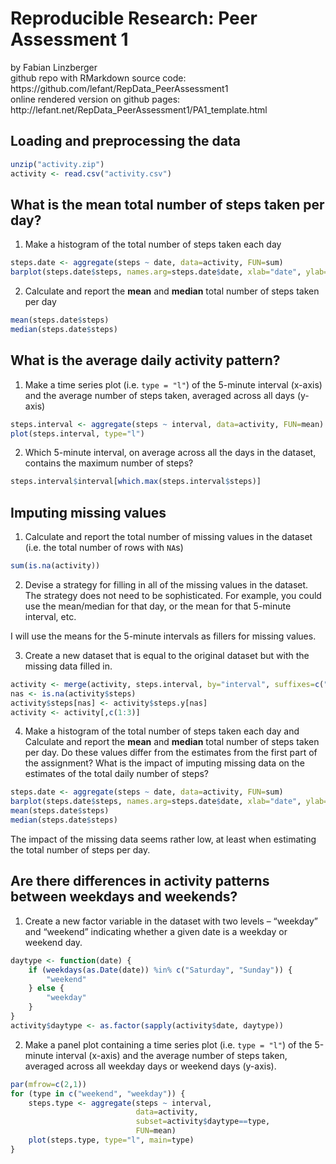 Reproducible Research: Peer Assessment 1
========================================
by Fabian Linzberger  
github repo with RMarkdown source code:
https://github.com/lefant/RepData_PeerAssessment1  
online rendered version on github pages:
http://lefant.net/RepData_PeerAssessment1/PA1_template.html  

## Loading and preprocessing the data
```r
unzip("activity.zip")
activity <- read.csv("activity.csv")
```

## What is the mean total number of steps taken per day?

1. Make a histogram of the total number of steps taken each day

```r
steps.date <- aggregate(steps ~ date, data=activity, FUN=sum)
barplot(steps.date$steps, names.arg=steps.date$date, xlab="date", ylab="steps")
```

2. Calculate and report the **mean** and **median** total number of
   steps taken per day

```r
mean(steps.date$steps)
median(steps.date$steps)
```

## What is the average daily activity pattern?

1. Make a time series plot (i.e. `type = "l"`) of the 5-minute
   interval (x-axis) and the average number of steps taken, averaged
   across all days (y-axis)

```r
steps.interval <- aggregate(steps ~ interval, data=activity, FUN=mean)
plot(steps.interval, type="l")
```

2. Which 5-minute interval, on average across all the days in the
   dataset, contains the maximum number of steps?

```r
steps.interval$interval[which.max(steps.interval$steps)]
```


## Imputing missing values

1. Calculate and report the total number of missing values in the
   dataset (i.e. the total number of rows with `NA`s)

```r
sum(is.na(activity))
```

2. Devise a strategy for filling in all of the missing values in the
   dataset. The strategy does not need to be sophisticated. For
   example, you could use the mean/median for that day, or the mean
   for that 5-minute interval, etc.

I will use the means for the 5-minute intervals as fillers for missing
values.

3. Create a new dataset that is equal to the original dataset but with
   the missing data filled in.

```r
activity <- merge(activity, steps.interval, by="interval", suffixes=c("",".y"))
nas <- is.na(activity$steps)
activity$steps[nas] <- activity$steps.y[nas]
activity <- activity[,c(1:3)]
```

4. Make a histogram of the total number of steps taken each day and
   Calculate and report the **mean** and **median** total number of
   steps taken per day. Do these values differ from the estimates from
   the first part of the assignment? What is the impact of imputing
   missing data on the estimates of the total daily number of steps?

```r
steps.date <- aggregate(steps ~ date, data=activity, FUN=sum)
barplot(steps.date$steps, names.arg=steps.date$date, xlab="date", ylab="steps")
mean(steps.date$steps)
median(steps.date$steps)
```

The impact of the missing data seems rather low, at least when
estimating the total number of steps per day.


## Are there differences in activity patterns between weekdays and weekends?

1. Create a new factor variable in the dataset with two levels --
   "weekday" and "weekend" indicating whether a given date is a
   weekday or weekend day.

```r
daytype <- function(date) {
    if (weekdays(as.Date(date)) %in% c("Saturday", "Sunday")) {
        "weekend"
    } else {
        "weekday"
    }
}
activity$daytype <- as.factor(sapply(activity$date, daytype))
```

2. Make a panel plot containing a time series plot (i.e. `type = "l"`)
   of the 5-minute interval (x-axis) and the average number of steps
   taken, averaged across all weekday days or weekend days
   (y-axis).

```r
par(mfrow=c(2,1))
for (type in c("weekend", "weekday")) {
    steps.type <- aggregate(steps ~ interval,
                            data=activity,
                            subset=activity$daytype==type,
                            FUN=mean)
    plot(steps.type, type="l", main=type)
}
```

